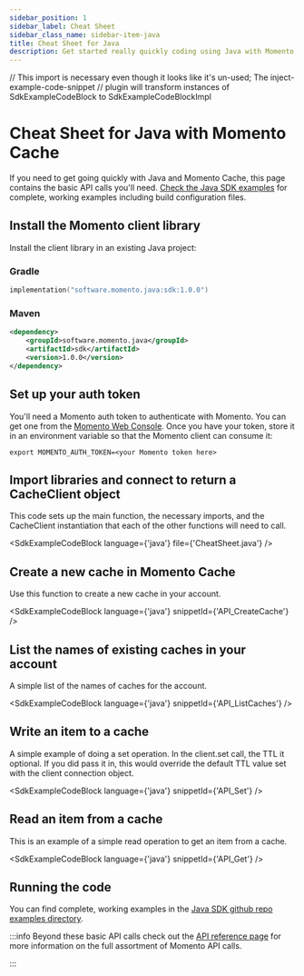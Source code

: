 ```yaml
---
sidebar_position: 1
sidebar_label: Cheat Sheet
sidebar_class_name: sidebar-item-java
title: Cheat Sheet for Java
description: Get started really quickly coding using Java with Momento Cache
---
```


// This import is necessary even though it looks like it's un-used; The inject-example-code-snippet
// plugin will transform instances of SdkExampleCodeBlock to SdkExampleCodeBlockImpl

# Cheat Sheet for Java with Momento Cache

If you need to get going quickly with Java and Momento Cache, this page contains the basic API calls you'll need. [Check the Java SDK examples](https://github.com/momentohq/client-sdk-java/tree/main/examples) for complete, working examples including build configuration files.

## Install the Momento client library

Install the client library in an existing Java project:

### Gradle
```kotlin
implementation("software.momento.java:sdk:1.0.0")
```

### Maven
```xml
<dependency>
    <groupId>software.momento.java</groupId>
    <artifactId>sdk</artifactId>
    <version>1.0.0</version>
</dependency>
```

## Set up your auth token

You'll need a Momento auth token to authenticate with Momento.  You can get one from the [Momento Web Console](https://console.gomomento.com/caches).
Once you have your token, store it in an environment variable so that the Momento client can consume it:

```
export MOMENTO_AUTH_TOKEN=<your Momento token here>
```

## Import libraries and connect to return a CacheClient object
This code sets up the main function, the necessary imports,  and the CacheClient instantiation that each of the other functions will need to call.

<SdkExampleCodeBlock language={'java'} file={'CheatSheet.java'} />

## Create a new cache in Momento Cache
Use this function to create a new cache in your account.

<SdkExampleCodeBlock language={'java'} snippetId={'API_CreateCache'} />


## List the names of existing caches in your account
A simple list of the names of caches for the account.

<SdkExampleCodeBlock language={'java'} snippetId={'API_ListCaches'} />

## Write an item to a cache
A simple example of doing a set operation. In the client.set call, the TTL it optional. If you did pass it in, this would override the default TTL value set with the client connection object.

<SdkExampleCodeBlock language={'java'} snippetId={'API_Set'} />

## Read an item from a cache
This is an example of a simple read operation to get an item from a cache.

<SdkExampleCodeBlock language={'java'} snippetId={'API_Get'} />

## Running the code

You can find complete, working examples in the [Java SDK github repo examples directory](https://github.com/momentohq/client-sdk-java/tree/main/examples).

:::info
Beyond these basic API calls check out the [API reference page](/develop/api-reference/index.mdx) for more information on the full assortment of Momento API calls.

:::
